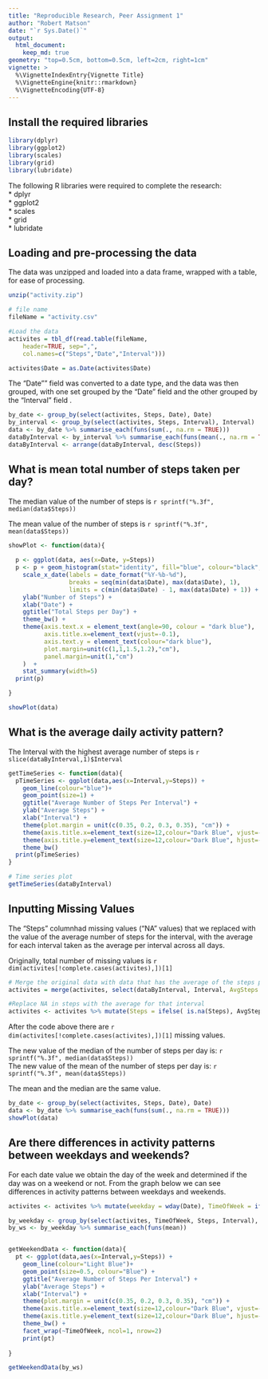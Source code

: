 ```yaml
---
title: "Reproducible Research, Peer Assignment 1"
author: "Robert Matson"
date: "`r Sys.Date()`"
output: 
  html_document:
    keep_md: true
geometry: "top=0.5cm, bottom=0.5cm, left=2cm, right=1cm"
vignette: >
  %\VignetteIndexEntry{Vignette Title}
  %\VignetteEngine{knitr::rmarkdown}
  %\VignetteEncoding{UTF-8}
---
```

## Install the required libraries

```r
library(dplyr)
library(ggplot2)
library(scales)
library(grid)
library(lubridate)
```
The following R libraries were required to complete the research:  
* dplyr  
* ggplot2  
* scales  
* grid  
* lubridate  

## Loading and pre-processing the data

The data was unzipped and loaded into a data frame, wrapped with a table, for ease of processing.
```r
unzip("activity.zip")

# file name
fileName = "activity.csv"

#Load the data
activites = tbl_df(read.table(fileName, 
    header=TRUE, sep=",", 
    col.names=c("Steps","Date","Interval")))

activites$Date = as.Date(activites$Date)
```

The "Date"" field was converted to a date type, and the data was then grouped, with one set grouped by the "Date" field and the other grouped by the "Interval" field .
```r

by_date <- group_by(select(activites, Steps, Date), Date)
by_interval <- group_by(select(activites, Steps, Interval), Interval)
data <- by_date %>% summarise_each(funs(sum(., na.rm = TRUE)))
dataByInterval <- by_interval %>% summarise_each(funs(mean(., na.rm = TRUE)))
dataByInterval <- arrange(dataByInterval, desc(Steps))

```

## What is mean total number of steps taken per day?

The median value of the number of steps is `r sprintf("%.3f", median(data$Steps)) `

The mean value of the number of steps is `r sprintf("%.3f", mean(data$Steps)) `

```r
showPlot <- function(data){
  
  p <- ggplot(data, aes(x=Date, y=Steps))
  p <- p + geom_histogram(stat="identity", fill="blue", colour="black", position = position_dodge(), binwidth=20) + 
    scale_x_date(labels = date_format("%Y-%b-%d"),
                 breaks = seq(min(data$Date), max(data$Date), 1),
                 limits = c(min(data$Date) - 1, max(data$Date) + 1)) +
    ylab("Number of Steps") + 
    xlab("Date") + 
    ggtitle("Total Steps per Day") + 
    theme_bw() + 
    theme(axis.text.x = element_text(angle=90, colour = "dark blue"), 
          axis.title.x=element_text(vjust=-0.1),
          axis.text.y = element_text(colour="dark blue"),
          plot.margin=unit(c(1,1,1.5,1.2),"cm"),
          panel.margin=unit(1,"cm")
    )  +
    stat_summary(width=5)
  print(p)

}

showPlot(data)
```

## What is the average daily activity pattern?

The Interval with the highest average number of steps is `r slice(dataByInterval,1)$Interval `

```r

getTimeSeries <- function(data){
  pTimeSeries <- ggplot(data,aes(x=Interval,y=Steps)) + 
    geom_line(colour="blue")+
    geom_point(size=1) +
    ggtitle("Average Number of Steps Per Interval") + 
    ylab("Average Steps") + 
    xlab("Interval") + 
    theme(plot.margin = unit(c(0.35, 0.2, 0.3, 0.35), "cm")) + 
    theme(axis.title.x=element_text(size=12,colour="Dark Blue", vjust=-1)) +
    theme(axis.title.y=element_text(size=12,colour="Dark Blue", hjust=-1)) +
    theme_bw()
  print(pTimeSeries)
}

# Time series plot
getTimeSeries(dataByInterval)
```

## Inputting Missing Values

The "Steps" columnhad missing values ("NA" values) that we replaced with the value of the average number of steps for the interval, with the 
average for each interval taken as the average per interval across all days.

Originally, total number of missing values is `r dim(activites[!complete.cases(activites),])[1] `

```r
# Merge the original data with data that has the average of the steps per Interval from the data set
activites = merge(activites, select(dataByInterval, Interval, AvgSteps = Steps))

#Replace NA in steps with the average for that interval
activites <- activites %>% mutate(Steps = ifelse( is.na(Steps), AvgSteps, Steps))

```

After the code above there are `r dim(activites[!complete.cases(activites),])[1]` missing values.

The new value of the median of the number of steps per day is: `r sprintf("%.3f", median(data$Steps)) `  
The new value of the mean of the number of steps per day is: `r sprintf("%.3f", mean(data$Steps)) `

The mean and the median are the same value.

```r
by_date <- group_by(select(activites, Steps, Date), Date)
data <- by_date %>% summarise_each(funs(sum(., na.rm = TRUE)))
showPlot(data)
```


## Are there differences in activity patterns between weekdays and weekends?

For each date value we obtain the day of the week and determined if the day was on a weekend or not. From the graph below we can see differences in activity patterns between weekdays and weekends. 

```r
activites <- activites %>% mutate(weekday = wday(Date), TimeOfWeek = ifelse(weekday == 0 | weekday == 7, "Weekend", "Weekday"), TimeOfWeek = as.factor(TimeOfWeek))

by_weekday <- group_by(select(activites, TimeOfWeek, Steps, Interval), TimeOfWeek, Interval)
by_ws <- by_weekday %>% summarise_each(funs(mean))


getWeekendData <- function(data){
  pt <- ggplot(data,aes(x=Interval,y=Steps)) + 
    geom_line(colour="Light Blue")+
    geom_point(size=0.5, colour="Blue") +
    ggtitle("Average Number of Steps Per Interval") + 
    ylab("Average Steps") + 
    xlab("Interval") + 
    theme(plot.margin = unit(c(0.35, 0.2, 0.3, 0.35), "cm")) + 
    theme(axis.title.x=element_text(size=12,colour="Dark Blue", vjust=-1)) +
    theme(axis.title.y=element_text(size=12,colour="Dark Blue", hjust=-1)) +
    theme_bw() +
    facet_wrap(~TimeOfWeek, ncol=1, nrow=2)
    print(pt)
    
}

getWeekendData(by_ws)

```